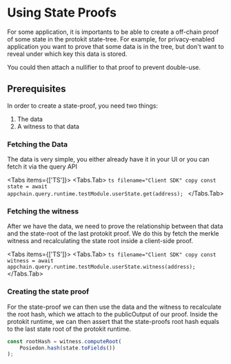 
# Using State Proofs

For some application, it is importants to be able to create a off-chain proof of some state in the protokit state-tree.
For example, for privacy-enabled application you want to prove that some data is in the tree,
but don't want to reveal under which key this data is stored.

You could then attach a nullifier to that proof to prevent double-use.

## Prerequisites

In order to create a state-proof, you need two things:
1. The data
2. A witness to that data

### Fetching the Data

The data is very simple, you either already have it in your UI or you can fetch it via the query API

<Tabs items={['TS']}>
  <Tabs.Tab>
    ```ts filename="Client SDK" copy
    const state = await appchain.query.runtime.testModule.userState.get(address);
    ```
  </Tabs.Tab>
</Tabs>

### Fetching the witness

After we have the data, we need to prove the relationship between that data and the state-root of the last protokit proof.
We do this by fetch the merkle witness and recalculating the state root inside a client-side proof.

<Tabs items={['TS']}>
    <Tabs.Tab>
        ```ts filename="Client SDK" copy
        const witness = await appchain.query.runtime.testModule.userState.witness(address);
        ```
    </Tabs.Tab>
</Tabs>

### Creating the state proof

For the state-proof we can then use the data and the witness to recalculate the root hash, which we attach to the publicOutput of our proof.
Inside the protokit runtime, we can then assert that the state-proofs root hash equals to the last state root of the protokit runtime.

```ts
const rootHash = witness.computeRoot(
    Posiedon.hash(state.toFields())
);
```
